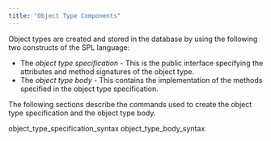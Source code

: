 ```yaml
---
title: "Object Type Components"
---
```


<div id="object_type_components" class="registered_link"></div>


Object types are created and stored in the database by using the following two constructs of the SPL language:

  - The *object type specification* - This is the public interface specifying the attributes and method signatures of the object type.
  - The *object type body* - This contains the implementation of the methods specified in the object type specification.

The following sections describe the commands used to create the object type specification and the object type body.

<div class="toctree" data-maxdepth="3">

object_type_specification_syntax object_type_body_syntax

</div>
